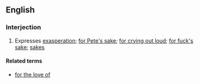 ==English==

===Interjection===
{{en-interj|head=[[for]] the [[love]] of [[God]]}}

# Expresses [[exasperation]]; [[for Pete's sake]]; [[for crying out loud]]; [[for fuck's sake]]; [[sakes]]
#: {{usex|'''For the love of God'''! Take it out of the microwave before it blows up!|lang=en}}

====Related terms====
* [[for the love of]]